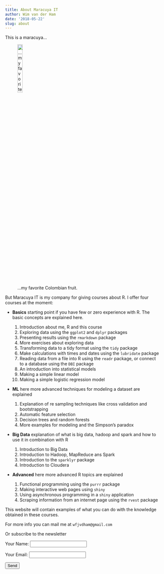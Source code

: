 ```yaml
---
title: About Maracuya IT
author: Wim van der Ham
date: '2018-05-22'
slug: about
---
```


This is a maracuya...

![...my favorite Colombian fruit.](/./2018-05-22-about-maracuya-it_files/1321324244_maracuya.jpg){width=20%}

But Maracuya IT is my company for giving courses about R. I offer four courses at the moment:

* **Basics** starting point if you have few or zero experience with R. The basic concepts are explained here.

  1. Introduction about me, R and this course
  1. Exploring data using the `ggplot2` and `dplyr` packages
  1. Presenting results using the `rmarkdown` package
  1. More exercises about exploring data
  1. Transforming data to a tidy format using the `tidy` package
  1. Make calculations with times and dates using the `lubridate` package
  1. Reading data from a file into R using the `readr` package, or connect to a database using the `DBI` package
  1. An introduction into statistical models
  1. Making a simple linear model
  1. Making a simple logistic regression model
 
* **ML** here more advanced techniques for modeling a dataset are explained

  1. Explanation of re sampling techniques like cross validation and bootstrapping
  1. Automatic feature selection
  1. Decision trees and random forests
  1. More examples for modeling and the Simpson's paradox
 
* **Big Data** explanation of what is big data, hadoop and spark and how to use it in combination with R

  1. Introduction to Big Data
  1. Introduction to Hadoop, MapReduce ans Spark
  1. Introduction to the `sparklyr` package
  1. Introduction to Cloudera
 
* **Advanced** here more advanced R topics are explained

  1. Functional programming using the `purrr` package
  1. Making interactive web pages using `shiny`
  1. Using asynchronous programming in a `shiny` application
  1. Scraping information from an internet page using the `rvest` package

This website will contain examples of what you can do with the knowledge obtained in these courses.

For more info you can mail me at `wfjvdham@gmail.com`

Or subscribe to the newsletter

<!--html_preserve-->
<form name="contact" method="POST" netlify>
  <p>
    <label>Your Name: <input type="text" name="name" /></label>
  </p>
  <p>
    <label>Your Email: <input type="email" name="email" /></label>
  </p>
  <p>
    <button type="submit">Send</button>
  </p>
</form>
<!--/html_preserve-->
